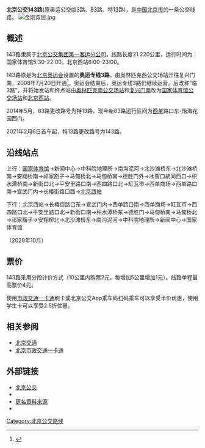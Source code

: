{{Infobox bus route
| number = 北京公交143路
| bgcolor = 
| titlecolor = 
| image = 1735377 at Bingjiaokou Hutong, Xinjiekou Outer St (20210217162219).jpg
| image_width = 
| image_alt = 
| caption = 143路使用的GTQ6131BEVST8型双层车从[[冰窖口胡同|冰窖口胡同]]转至[[新街口外大街|新街口外大街]]
| system = [[北京公交|北京公交]]
| manager = 
| operator = 第一客运分公司
| garage = 
| garage1 = 
| vehicle = [[广通汽车|广通汽车]]GTQ6131BEVST8
| livery = 
| pvr = 
| status = 
| open =  {{Start date|2008|07|20}}
| predecessors = 奥运专线3路、临3路、83路、特13路
| former_operator = 
| night           = 
| routetype       = <!-- or |  routes = -->
| locale          = 
| communities     = 
| landmarks       = 
| termini         = <!-- used when route starts and stops at a single location, overrides the start and end parameters -->
| start = 国家体育馆
| via             = 
| via1            = 
| end = 北京西站
| length          = 
| stations        = 
| otherroutes     = 
| compete         = 
| ibus            = 
| level           = 
| level1          = 
| frequency       = 
| number_of_runs  = 
| time            = 
| day             = 
| ridership       = 
| annualpatronage = 
| fare            = 
| section_fare_1  = 
| section_fare_buffer_1 = 
| section_fare_2  = 
| section_fare_buffer_2 = 
| transfers = 
}}
'''北京公交143路'''(原奥运公交临3路、83路、特13路)，是[[中国|中国]][[北京市|北京市]]的一条公交线路。
[[File:金刚双层.jpg|thumb]]

==概述==
143路隶属于[[北京公交集团第一客运分公司|北京公交集团第一客运分公司]]，线路长度21.220公里，运行时间为：国家体育馆5:30-22:00，北京西站6:00-23:00。

143路原是为[[2008年夏季奥林匹克运动会|北京奥运会]]设置的'''奥运专线3路'''，由奥林匹克西公交场站开往复兴门南，2008年7月20日开通<ref>{{cite news|url=http://sports.sina.com.cn/o/2008-07-21/09293797080.shtml|title=北京全力保障奥运交通畅行|work=[[人民日报|人民日报]]|date=2008-07-21|accessdate=2021-03-14}}</ref>。奥运会结束后，奥运专线3路仍继续运营。后改称“临3路”，并将始发站和终点站由[[奥林匹克南公交场站|奥林匹克南公交场站]]和[[复兴门南|复兴门南]]改为[[国家体育馆公交场站|国家体育馆公交场站]]和[[北京西站|北京西站]]。

2014年5月，83路更改路号为特13路。现今新83路运行区间为[[西单|西单]]路口东-怡海花园西门。

2021年2月6日首车起，特13路更改路号为143路。

==沿线站点==
上行：[[国家体育馆|国家体育馆]]→新闻中心→中科院地理所→南沟泥河→北沙滩桥东→北沙滩桥南→安翔桥南→祁家豁子→马甸桥北→马甸桥南→德胜门外→冰窖口胡同西口→积水潭桥南→新街口北→平安里路口南→西四路口北→缸瓦市→西单商场→西单路口南→宣武门内→长椿街路口西→[[北京西站|北京西站]]

下行：北京西站→长椿街路口东→宣武门内→西单路口南→西单商场→缸瓦市→西四路口北→平安里路口北→新街口南→积水潭桥东→德胜门→马甸桥南→马甸桥北→祁家豁子→安翔桥北→北沙滩桥东→南沟泥河→中科院地理所→新闻中心→国家体育馆

（2020年10月）

==票价==
143路采用分段计价方式（10公里内购票2元，每增加5公里增加1元）。线路单程最高票价4元。

使用[[市政交通一卡通|市政交通一卡通]]刷卡或北京公交App乘车码扫码乘车可以享受半价优惠，使用学生卡可以享受2.5折优惠。

==相关参阅==
*[[北京交通|北京交通]]
*[[北京市政交通一卡通|北京市政交通一卡通]]

==外部链接==
*[http://www.bjbus.com/ 北京公交]{{Wayback|url=http://www.bjbus.com/ |date=20170930133932 }}
*{{cite web |url=http://knol.google.com/k/hite-lee/33/3pofaqb35o4/20 |title=奥运专线3路（临3路） |archiveurl=https://web.archive.org/web/20080913073547/http://knol.google.com/k/hite-lee/3/3pofaqb35o4/20 |archivedate=2008-09-13 |deadurl=yes |accessdate=2009-01-29 }}
*[http://jtcx.beijing.cn/fuwu/aygjzxblxl/ 更名資料來源]{{Wayback|url=http://jtcx.beijing.cn/fuwu/aygjzxblxl/ |date=20090621230106 }}
*{{cite web |title=2月6日至2月20日 23条线路路号调整工作将分期分批实施 |url=http://www.bjbus.com/home/fun_news_detail.php?uNewsCode=00007066&uNewsType=1&uSec=00000177&uSub=00000178 |accessdate=2021-02-05 |archive-date=2021-02-08 |archive-url=https://web.archive.org/web/20210208185026/http://www.bjbus.com/home/fun_news_detail.php?uNewsCode=00007066&uNewsType=1&uSec=00000177&uSub=00000178 }}

[[Category:北京公交路线|Category:北京公交路线]]